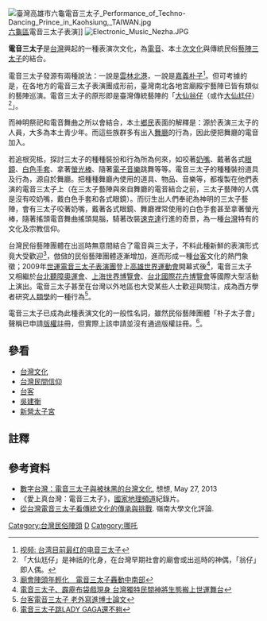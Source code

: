 [[File:臺灣高雄市六龜電音三太子_Performance_of_Techno-Dancing_Prince_in_Kaohsiung,_TAIWAN.jpg|thumb]][[六龜區|六龜區]]電音三太子表演]]
[[File:Electronic_Music_Nezha.JPG|thumb]]

'''電音三太子'''是[[台灣|台灣]]興起的一種表演次文化，為[[電音|電音]]、本土[[次文化|次文化]]與傳統民俗[[藝陣|藝陣]][[哪吒|三太子]]的結合。

電音三太子發源有兩種說法：一說是[[雲林縣|雲林]][[北港鎮_(臺灣)|北港]]，一說是[[嘉義縣|嘉義]][[朴子市|朴子]]<ref>[http://v.youku.com/v_show/id_XMTUzMDU1MDI4.html  视频: 台湾目前最红的电音三太子]</ref>。但可考據的是，在各地方的電音三太子表演團成形前，臺灣南北各地宮廟殿宇藝陣已皆有類似的藝陣巡演。電音三太子的原形即是臺灣傳統藝陣的「[[大仙翁仔|大仙翁仔]]（或作[[大仙尪仔|大仙尪仔]]）<ref>「大仙尪仔」是神祇的化身，在台灣早期社會的廟會或出巡時的神偶，「翁仔」即人偶。</ref>」。

而神明祭祀和電音舞曲之所以會結合，本土[[鄉民|鄉民]]表面的解釋是：源於表演三太子的人員，大多為本土青少年。而這些族群多有出入[[舞廳|舞廳]]的行為，因此便把舞廳的電音加入。

若追根究柢，探討三太子的種種裝扮和行為所為何來，如咬著[[奶嘴|奶嘴]]、戴著各式[[眼鏡|眼鏡]]、[[白色|白色]][[手套|手套]]、拿著[[螢光棒|螢光棒]]、隨著[[電子音樂|電子音樂]]跳舞等等。電音三太子的種種裝扮道具及行為，源自於舞廳。把種種舞廳內使用的道具、物品、音樂等，都複製在他們表演的電音三太子上（在三太子藝陣與來自舞廳的電音結合之前，三太子藝陣的人偶是沒有咬奶嘴，戴白色手套和各式眼鏡）。而衍生出人們奉祀為神明的三太子藝陣，會有三太子咬著奶嘴，戴著各式眼鏡、舞廳裡常使用的白色手套甚至拿著螢光棒，隨著搖頭電音舞曲搖頭晃腦，騎著改裝[[速克達|速克達]]行進的奇景，為一種[[台灣|台灣]]特有的文化及宗教信仰。

台灣民俗藝陣團體在出巡時無意間結合了電音與三太子，不料此種新鮮的表演形式竟大受歡迎<ref>[http://www.nownews.com/2007/09/01/329-2151143.htm 廟會陣頭年輕化　電音三太子轟動中南部]</ref>，倣傚的民俗藝陣團體逐漸增加，進而形成一種[[台客|台客]]文化的熱門象徵；2009年[[世運電音三太子表演團|世運電音三太子表演團]]登上[[2009年世界運動會|高雄世界運動會]]開幕式後<ref>[http://news.rti.org.tw/index_newsContent.aspx?nid=206574 電音三太子、霹靂布袋戲現身 台灣獨特民間神將生態搬上世運舞台]{{dead link|date=2018年5月 |bot=InternetArchiveBot |fix-attempted=yes }}</ref>，電音三太子又相繼於[[2009年夏季聽障奧林匹克運動會|台北聽障奧運會]]、[[上海世界博覽會|上海世界博覽會]]、[[台北國際花卉博覽會|台北國際花卉博覽會]]等國際大型活動上演出。電音三太子甚至在台灣以外地區也大受某些人士歡迎與關注，成為西方學者研究[[人類學|人類學]]的一種行為<ref>[https://tw.news.yahoo.com/%E5%8F%B0%E5%AE%A2%E9%9B%BB%E9%9F%B3%E4%B8%89%E5%A4%AA%E5%AD%90-%E8%80%81%E5%A4%96%E5%AF%AB%E9%80%B2%E5%8D%9A%E5%A3%AB%E8%AB%96%E6%96%87-20110112-104532-602.html 台客電音三太子 老外寫進博士論文]</ref>。

電音三太子已成為此種表演文化的一般性名詞，雖然民俗藝陣團體「朴子太子會」聲稱已申請[[版權|版權]]註冊，但實際上該申請並沒有通過版權註冊。<ref>[http://www.libertytimes.com.tw/2010/new/sep/12/today-o4.htm 電音三太子跳LADY GAGA還不夠]</ref>。

==參看==
*[[台灣文化|台灣文化]]
*[[台灣民間信仰|台灣民間信仰]]
*[[台客|台客]]
*[[吳建衡|吳建衡]]
*[[新營太子宮|新營太子宮]]

==註釋==
{{reflist|2}}

==參考資料==
{{commonscat|Electric-Techno Neon Gods}}
* [https://web.archive.org/web/20131005002459/http://www.thinkingtaiwan.com/articles/view/832 數字台灣：電音三太子與被抹黑的台灣文化], 想想, May 27, 2013
*《愛上真台灣：電音三太子》，[[國家地理頻道|國家地理頻道]]紀錄片。
*[https://www.ln.edu.hk/mcsln/criticism/65th-criticism/65th-criticism-02 從台灣電音三太子看傳統文化的傳承與挑戰]. 嶺南大學文化評論.

[[Category:台灣民俗陣頭|Category:台灣民俗陣頭]]
[[Category:電子音樂團體|D]]
[[Category:哪吒|Category:哪吒]]